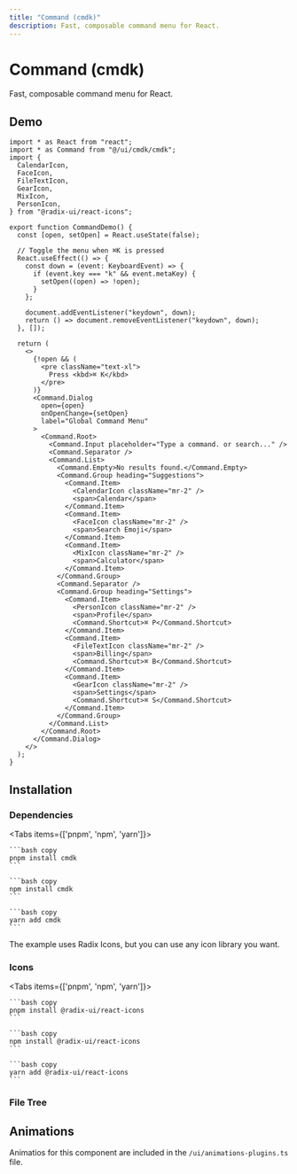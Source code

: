 ```yaml
---
title: "Command (cmdk)"
description: Fast, composable command menu for React.
---
```



# Command (cmdk)

Fast, composable command menu for React.

<CmdkDocs />

## Demo

```tsx copy
import * as React from "react";
import * as Command from "@/ui/cmdk/cmdk";
import {
  CalendarIcon,
  FaceIcon,
  FileTextIcon,
  GearIcon,
  MixIcon,
  PersonIcon,
} from "@radix-ui/react-icons";

export function CommandDemo() {
  const [open, setOpen] = React.useState(false);

  // Toggle the menu when ⌘K is pressed
  React.useEffect(() => {
    const down = (event: KeyboardEvent) => {
      if (event.key === "k" && event.metaKey) {
        setOpen((open) => !open);
      }
    };

    document.addEventListener("keydown", down);
    return () => document.removeEventListener("keydown", down);
  }, []);

  return (
    <>
      {!open && (
        <pre className="text-xl">
          Press <kbd>⌘ K</kbd>
        </pre>
      )}
      <Command.Dialog
        open={open}
        onOpenChange={setOpen}
        label="Global Command Menu"
      >
        <Command.Root>
          <Command.Input placeholder="Type a command. or search..." />
          <Command.Separator />
          <Command.List>
            <Command.Empty>No results found.</Command.Empty>
            <Command.Group heading="Suggestions">
              <Command.Item>
                <CalendarIcon className="mr-2" />
                <span>Calendar</span>
              </Command.Item>
              <Command.Item>
                <FaceIcon className="mr-2" />
                <span>Search Emoji</span>
              </Command.Item>
              <Command.Item>
                <MixIcon className="mr-2" />
                <span>Calculator</span>
              </Command.Item>
            </Command.Group>
            <Command.Separator />
            <Command.Group heading="Settings">
              <Command.Item>
                <PersonIcon className="mr-2" />
                <span>Profile</span>
                <Command.Shortcut>⌘ P</Command.Shortcut>
              </Command.Item>
              <Command.Item>
                <FileTextIcon className="mr-2" />
                <span>Billing</span>
                <Command.Shortcut>⌘ B</Command.Shortcut>
              </Command.Item>
              <Command.Item>
                <GearIcon className="mr-2" />
                <span>Settings</span>
                <Command.Shortcut>⌘ S</Command.Shortcut>
              </Command.Item>
            </Command.Group>
          </Command.List>
        </Command.Root>
      </Command.Dialog>
    </>
  );
}
```

## Installation

### Dependencies

<Tabs items={['pnpm', 'npm', 'yarn']}>
  <Tab>
    
    ```bash copy
    pnpm install cmdk
    ```

  </Tab>
  <Tab>
    
    ```bash copy
    npm install cmdk
    ```

  </Tab>
  <Tab>
    
    ```bash copy
    yarn add cmdk
    ```

  </Tab>
</Tabs>

The example uses Radix Icons, but you can use any icon library you want.

### Icons

<Tabs items={['pnpm', 'npm', 'yarn']}>
  <Tab>
    
    ```bash copy
    pnpm install @radix-ui/react-icons
    ```

  </Tab>
  <Tab>
    
    ```bash copy
    npm install @radix-ui/react-icons
    ```

  </Tab>
  <Tab>
    
    ```bash copy
    yarn add @radix-ui/react-icons
    ```

  </Tab>
</Tabs>

### File Tree

<FileTree>
  <FileTree.Folder name="ui" defaultOpen>
    <FileTree.Folder name="cmdk" defaultOpen>
      <FileTree.File name="cmdk.tsx" />
      <FileTree.File name="command.ts" />
      <FileTree.File name="content.ts" />
      <FileTree.File name="group.ts" />
      <FileTree.File name="input.ts" />
      <FileTree.File name="item.ts" />
      <FileTree.File name="separator.ts" />
      <FileTree.File name="shortcut.ts" />
      <FileTree.File name="variants.ts" />
    </FileTree.Folder>
  </FileTree.Folder>
</FileTree>

## Animations

Animatios for this component are included in the `/ui/animations-plugins.ts` file.
